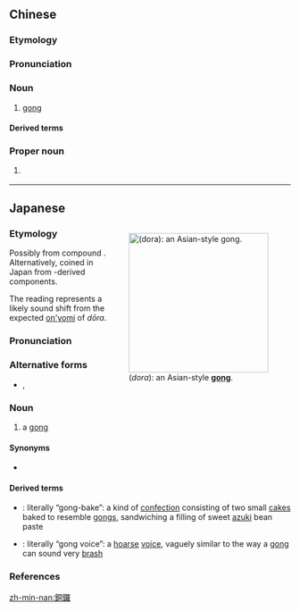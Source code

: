 {{also|铜锣}}
==Chinese==
{{zh-forms|s=铜锣}}

===Etymology===
{{zh-compound|銅|鑼|copper|gong}}

===Pronunciation===
{{zh-pron
|m=tóngluó
|c=tung4 lo4
|mn=tâng-lô
|cat=n,pn
}}

===Noun===
{{zh-noun}}

# [[gong]]

====Derived terms====
{{zh-der|銅鑼灣}}

===Proper noun===
{{zh-proper noun}}

# {{w|Tongluo, Miaoli|Tongluo}} {{gloss|township in Miaoli County, Taiwan}}

----

==Japanese==
<div style="float:right;">
{{wikipedia|lang=ja}}
{{wikipedia|Gong}}
[[File:HelfferichGong.jpg|thumb|250px|{{lang|ja|銅鑼}} (''dora''): an Asian-style '''[[gong]]'''.]]
</div>
{{ja-kanjitab|yomi=irr|sort=どら}}

===Etymology===
Possibly from {{etyl|ltc|ja|sort=どら}} compound {{m|zh|銅鑼|tr=dung la|lit=copper + gong}}. Alternatively, coined in Japan from {{etyl|ltc|-}}-derived components.

The reading represents a likely sound shift from the expected [[音読み#Japanese|on'yomi]] of ''dōra''.

===Pronunciation===
{{ja-pron|yomi=irr|どら|acc=0|acc_ref=DJR|acc2=1|acc2_ref=DJR}}

===Alternative forms===
* {{ja-l|鉦}}, {{ja-l|鑼}}

===Noun===
{{ja-noun|どら}}

# a [[gong]]

====Synonyms====
* {{ja-r|ゴング}}

====Derived terms====
{{der-top}}
* {{ja-r|銅鑼焼き|どらやき}}: literally “gong-bake”: a kind of [[confection]] consisting of two small [[cake]]s baked to resemble [[gong]]s, sandwiching a filling of sweet [[azuki]] bean paste
* {{ja-r|銅鑼声|どらごえ}}: literally “gong voice”: a [[hoarse]] [[voice]], vaguely similar to the way a [[gong]] can sound very [[brash]]
{{der-bottom}}

===References===
<references/>

[[zh-min-nan:銅鑼]]